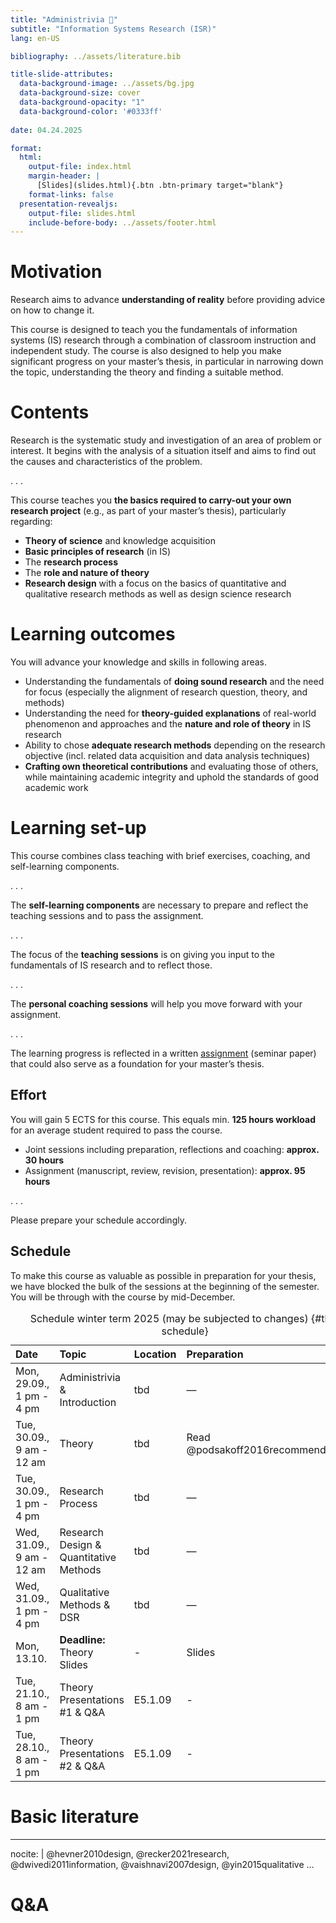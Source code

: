 ```yaml
---
title: "Administrivia 🧐"  
subtitle: "Information Systems Research (ISR)"
lang: en-US

bibliography: ../assets/literature.bib

title-slide-attributes:
  data-background-image: ../assets/bg.jpg
  data-background-size: cover
  data-background-opacity: "1"
  data-background-color: '#0333ff'
  
date: 04.24.2025

format: 
  html:
    output-file: index.html
    margin-header: | 
      [Slides](slides.html){.btn .btn-primary target="blank"}
    format-links: false    
  presentation-revealjs:
    output-file: slides.html 
    include-before-body: ../assets/footer.html
---
```


# Motivation {.vertical-center background-color="#0333ff"}

:::large
Research aims to advance **understanding of reality** before providing advice on how to change it. 
:::

:::notes
This course is designed to teach you the fundamentals of information systems (IS) research through a combination of classroom instruction and independent study. The course is also designed to help you make significant progress on your master's thesis, in particular in narrowing down the topic, understanding the theory and finding a suitable method.
:::

# Contents

Research is the systematic study and investigation of an area of problem or interest. It begins with the analysis of a situation itself and aims to find out the causes and characteristics of the problem. 

. . .

This course teaches you **the basics required to carry-out your own research project** (e.g., as part of your master's thesis), particularly regarding: 

:::{.incremental}
- **Theory of science** and knowledge acquisition
- **Basic principles of research** (in IS)
- The **research process**
- The **role and nature of theory**
- **Research design** with a focus on the basics of quantitative and qualitative research methods as well as design science research
:::

# Learning outcomes

You will advance your knowledge and skills in following areas.

::: {.incremental}
- Understanding the fundamentals of **doing sound research** and the need for focus (especially the alignment of research question, theory, and methods)
- Understanding the need for **theory-guided explanations** of real-world phenomenon and approaches and the **nature and role of theory** in IS research
- Ability to chose **adequate research methods** depending on the research objective (incl. related data acquisition and data analysis techniques)
- **Crafting own theoretical contributions** and evaluating those of others, while maintaining academic integrity and uphold the standards of good academic work
:::

# Learning set-up

This course combines class teaching with brief exercises, coaching, and self-learning components.

. . .

The **self-learning components** are necessary to prepare and reflect the teaching sessions and to pass the assignment.

. . .

The focus of the **teaching sessions** is on giving you input to the fundamentals of IS research and to reflect those. 

. . .

The **personal coaching sessions** will help you move forward with your assignment.

. . .

The learning progress is reflected in a written [assignment](../assignment/) (seminar paper) that could also serve as a foundation for your master's thesis.


## Effort

You will gain 5 ECTS for this course. This equals min. **125 hours workload** for an average student required to  pass the course.

::: {.incremental}
-	Joint sessions including preparation, reflections and coaching: **approx. 30 hours**
-	Assignment (manuscript, review, revision, presentation): **approx. 95 hours**
:::

. . .

Please prepare your schedule accordingly.

## Schedule {.scrollable .smaller}

:::notes
To make this course as valuable as possible in preparation for your thesis, we have blocked the bulk of the sessions at the beginning of the semester. You will be through with the course by mid-December. 
:::

:::column-page-right

| Date                      | Topic                                   | Location  | Preparation
|:--------------------------|:----------------------------------------|:----------|:----------------------------------------------
| Mon, 29.09., 1 pm - 4 pm  | Administrivia & Introduction            | tbd       | —
| Tue, 30.09., 9 am - 12 am | Theory                                  | tbd       | Read @podsakoff2016recommendations
| Tue, 30.09., 1 pm - 4 pm  | Research Process                        | tbd       | —
| Wed, 31.09., 9 am - 12 am | Research Design & Quantitative Methods  | tbd       | —
| Wed, 31.09., 1 pm - 4 pm  | Qualitative Methods & DSR               | tbd       | —
| Mon, 13.10.               | **Deadline:** Theory Slides             | -         | Slides
| Tue, 21.10., 8 am - 1 pm  | Theory Presentations #1 & Q&A           | E5.1.09   | -
| Tue, 28.10., 8 am - 1 pm  | Theory Presentations #2 & Q&A           | E5.1.09   | - 

: Schedule winter term 2025 (may be subjected to changes) {#tbl-schedule}

:::

# Basic literature

:::{#refs}
---
nocite: |
  @hevner2010design, @recker2021research, @dwivedi2011information, @vaishnavi2007design, @yin2015qualitative
...
:::

# Q&A {.html-hidden .unlisted .vertical-center background-color="#0333ff" background-image="../assets/bg.jpg"}
